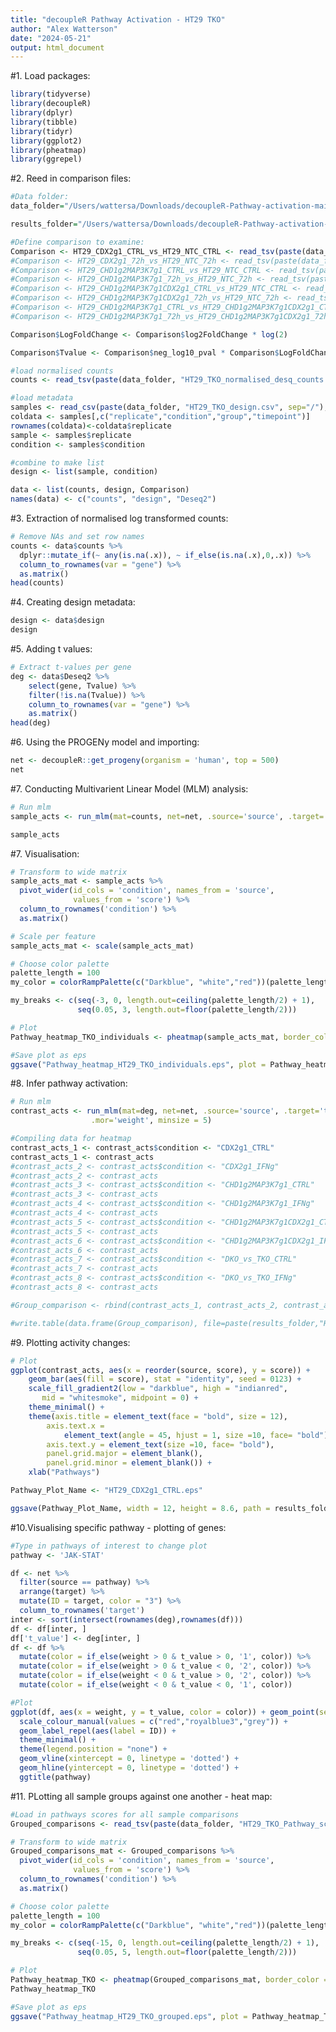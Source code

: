 ```yaml
---
title: "decoupleR Pathway Activation - HT29 TKO"
author: "Alex Watterson"
date: "2024-05-21"
output: html_document
---
```


#1. Load packages:
```r
library(tidyverse)
library(decoupleR)
library(dplyr)
library(tibble)
library(tidyr)
library(ggplot2)
library(pheatmap)
library(ggrepel)
```


#2. Reed in comparison files:
```r
#Data folder:
data_folder="/Users/wattersa/Downloads/decoupleR-Pathway-activation-main-main/HT-29 Analysis/CHD1-MA3K7-CDX2 TKO Analysis/"

results_folder="/Users/wattersa/Downloads/decoupleR-Pathway-activation-main-main/HT-29 Analysis/CHD1-MA3K7-CDX2 TKO Analysis/Results/"

#Define comparison to examine:
Comparison <- HT29_CDX2g1_CTRL_vs_HT29_NTC_CTRL <- read_tsv(paste(data_folder,"HT29_CDX2g1_CTRL_vs_HT29_NTC_CTRL.tsv", sep="/"), show_col_types = F)
#Comparison <- HT29_CDX2g1_72h_vs_HT29_NTC_72h <- read_tsv(paste(data_folder, "HT29_CDX2g1_IFNg_vs_HT29_NTC_IFNg.tsv", sep="/"), show_col_types = F)
#Comparison <- HT29_CHD1g2MAP3K7g1_CTRL_vs_HT29_NTC_CTRL <- read_tsv(paste(data_folder, "HT29_CHD1g2MAP3K7g1_CTRL_vs_HT29_NTC_CTRL.tsv", sep="/"), show_col_types = F)
#Comparison <- HT29_CHD1g2MAP3K7g1_72h_vs_HT29_NTC_72h <- read_tsv(paste(data_folder, "HT29_CHD1g2MAP3K7g1_IFNg_vs_HT29_NTC_IFNg.tsv", sep="/"), show_col_types = F)
#Comparison <- HT29_CHD1g2MAP3K7g1CDX2g1_CTRL_vs_HT29_NTC_CTRL <- read_tsv(paste(data_folder, "HT29_CHD1g2MAP3K7g1CDX2g1_CTRL_vs_HT29_NTC_CTRL.tsv", sep="/"), show_col_types = F)
#Comparison <- HT29_CHD1g2MAP3K7g1CDX2g1_72h_vs_HT29_NTC_72h <- read_tsv(paste(data_folder, "HT29_CHD1g2MAP3K7g1CDX2g1_IFNg_vs_HT29_NTC_IFNg.tsv", sep="/"), show_col_types = F)
#Comparison <- HT29_CHD1g2MAP3K7g1_CTRL_vs_HT29_CHD1g2MAP3K7g1CDX2g1_CTRL <- read_tsv(paste(data_folder, "HT29_CHD1g2MAP3K7g1_CTRL_vs_HT29_CHD1g2MAP3K7g1CDX2g1_CTRL.tsv", sep="/"), show_col_types = F)
#Comparison <- HT29_CHD1g2MAP3K7g1_72h_vs_HT29_CHD1g2MAP3K7g1CDX2g1_72h <- read_tsv(paste(data_folder, "HT29_CHD1g2MAP3K7g1_IFNg_vs_HT29_CHD1g2MAP3K7g1CDX2g1_IFNg.tsv", sep="/"), show_col_types = F)

Comparison$LogFoldChange <- Comparison$log2FoldChange * log(2)

Comparison$Tvalue <- Comparison$neg_log10_pval * Comparison$LogFoldChange

#load normalised counts
counts <- read_tsv(paste(data_folder, "HT29_TKO_normalised_desq_counts.tsv", sep="/"), show_col_types = F)

#load metadata
samples <- read_csv(paste(data_folder, "HT29_TKO_design.csv", sep="/"), col_types = NULL, show_col_types = FALSE) 
coldata <- samples[,c("replicate","condition","group","timepoint")]
rownames(coldata)<-coldata$replicate
sample <- samples$replicate
condition <- samples$condition

#combine to make list
design <- list(sample, condition)

data <- list(counts, design, Comparison)
names(data) <- c("counts", "design", "Deseq2")
```

#3. Extraction of normalised log transformed counts:
```r
# Remove NAs and set row names
counts <- data$counts %>%
  dplyr::mutate_if(~ any(is.na(.x)), ~ if_else(is.na(.x),0,.x)) %>% 
  column_to_rownames(var = "gene") %>% 
  as.matrix()
head(counts)
```


#4. Creating design metadata:
```r
design <- data$design
design
```


#5. Adding t values:
```r
# Extract t-values per gene
deg <- data$Deseq2 %>%
    select(gene, Tvalue) %>% 
    filter(!is.na(Tvalue)) %>% 
    column_to_rownames(var = "gene") %>%
    as.matrix()
head(deg)
```


#6. Using the PROGENy model and importing:
```r
net <- decoupleR::get_progeny(organism = 'human', top = 500)
net
```


#7. Conducting Multivarient Linear Model (MLM) analysis: 
```r
# Run mlm
sample_acts <- run_mlm(mat=counts, net=net, .source='source', .target='target', .mor='weight', minsize = 5)

sample_acts
```



#7. Visualisation:
```r
# Transform to wide matrix
sample_acts_mat <- sample_acts %>%
  pivot_wider(id_cols = 'condition', names_from = 'source',
              values_from = 'score') %>%
  column_to_rownames('condition') %>%
  as.matrix()

# Scale per feature
sample_acts_mat <- scale(sample_acts_mat)

# Choose color palette
palette_length = 100
my_color = colorRampPalette(c("Darkblue", "white","red"))(palette_length)

my_breaks <- c(seq(-3, 0, length.out=ceiling(palette_length/2) + 1),
               seq(0.05, 3, length.out=floor(palette_length/2)))

# Plot
Pathway_heatmap_TKO_individuals <- pheatmap(sample_acts_mat, border_color = NA, color=my_color, breaks = my_breaks) 

#Save plot as eps
ggsave("Pathway_heatmap_HT29_TKO_individuals.eps", plot = Pathway_heatmap_TKO_individuals$gtable, width = 8, height = 6, path = results_folder)
```

#8. Infer pathway activation:
```r
# Run mlm
contrast_acts <- run_mlm(mat=deg, net=net, .source='source', .target='target',
                  .mor='weight', minsize = 5)

#Compiling data for heatmap
contrast_acts_1 <- contrast_acts$condition <- "CDX2g1_CTRL"
contrast_acts_1 <- contrast_acts
#contrast_acts_2 <- contrast_acts$condition <- "CDX2g1_IFNg"
#contrast_acts_2 <- contrast_acts
#contrast_acts_3 <- contrast_acts$condition <- "CHD1g2MAP3K7g1_CTRL"
#contrast_acts_3 <- contrast_acts
#contrast_acts_4 <- contrast_acts$condition <- "CHD1g2MAP3K7g1_IFNg"
#contrast_acts_4 <- contrast_acts
#contrast_acts_5 <- contrast_acts$condition <- "CHD1g2MAP3K7g1CDX2g1_CTRL"
#contrast_acts_5 <- contrast_acts
#contrast_acts_6 <- contrast_acts$condition <- "CHD1g2MAP3K7g1CDX2g1_IFNg"
#contrast_acts_6 <- contrast_acts
#contrast_acts_7 <- contrast_acts$condition <- "DKO_vs_TKO_CTRL"
#contrast_acts_7 <- contrast_acts
#contrast_acts_8 <- contrast_acts$condition <- "DKO_vs_TKO_IFNg"
#contrast_acts_8 <- contrast_acts

#Group_comparison <- rbind(contrast_acts_1, contrast_acts_2, contrast_acts_3, contrast_acts_4, contrast_acts_5, contrast_acts_6, contrast_acts_7, contrast_acts_8)

#write.table(data.frame(Group_comparison), file=paste(results_folder,"HT29_TKO_Pathway_scores_all_samples.tsv",sep="/"),sep="\t",row.names = FALSE)
```


#9. Plotting activity changes:
```r
# Plot
ggplot(contrast_acts, aes(x = reorder(source, score), y = score)) + 
    geom_bar(aes(fill = score), stat = "identity", seed = 0123) +
    scale_fill_gradient2(low = "darkblue", high = "indianred", 
       mid = "whitesmoke", midpoint = 0) + 
    theme_minimal() +
    theme(axis.title = element_text(face = "bold", size = 12),
        axis.text.x = 
            element_text(angle = 45, hjust = 1, size =10, face= "bold"),
        axis.text.y = element_text(size =10, face= "bold"),
        panel.grid.major = element_blank(), 
        panel.grid.minor = element_blank()) +
    xlab("Pathways")

Pathway_Plot_Name <- "HT29_CDX2g1_CTRL.eps" 

ggsave(Pathway_Plot_Name, width = 12, height = 8.6, path = results_folder)
```


#10.Visualising specific pathway - plotting of genes:
```r
#Type in pathways of interest to change plot
pathway <- 'JAK-STAT'

df <- net %>%
  filter(source == pathway) %>%
  arrange(target) %>%
  mutate(ID = target, color = "3") %>%
  column_to_rownames('target')
inter <- sort(intersect(rownames(deg),rownames(df)))
df <- df[inter, ]
df['t_value'] <- deg[inter, ]
df <- df %>%
  mutate(color = if_else(weight > 0 & t_value > 0, '1', color)) %>%
  mutate(color = if_else(weight > 0 & t_value < 0, '2', color)) %>%
  mutate(color = if_else(weight < 0 & t_value > 0, '2', color)) %>%
  mutate(color = if_else(weight < 0 & t_value < 0, '1', color))

#Plot
ggplot(df, aes(x = weight, y = t_value, color = color)) + geom_point(seed = 0123) +
  scale_colour_manual(values = c("red","royalblue3","grey")) +
  geom_label_repel(aes(label = ID)) + 
  theme_minimal() +
  theme(legend.position = "none") +
  geom_vline(xintercept = 0, linetype = 'dotted') +
  geom_hline(yintercept = 0, linetype = 'dotted') +
  ggtitle(pathway)
```

#11. PLotting all sample groups against one another - heat map:
```r
#Load in pathways scores for all sample comparisons
Grouped_comparisons <- read_tsv(paste(data_folder, "HT29_TKO_Pathway_scores_all_samples.tsv", sep = "/"), show_col_types = F)

# Transform to wide matrix
Grouped_comparisons_mat <- Grouped_comparisons %>%
  pivot_wider(id_cols = 'condition', names_from = 'source',
              values_from = 'score') %>%
  column_to_rownames('condition') %>%
  as.matrix()

# Choose color palette
palette_length = 100
my_color = colorRampPalette(c("Darkblue", "white","red"))(palette_length)

my_breaks <- c(seq(-15, 0, length.out=ceiling(palette_length/2) + 1),
               seq(0.05, 5, length.out=floor(palette_length/2)))

# Plot
Pathway_heatmap_TKO <- pheatmap(Grouped_comparisons_mat, border_color = NA, color=my_color, breaks = my_breaks) 
Pathway_heatmap_TKO

#Save plot as eps
ggsave("Pathway_heatmap_HT29_TKO_grouped.eps", plot = Pathway_heatmap_TKO$gtable, width = 8, height = 6, path = results_folder)
```

